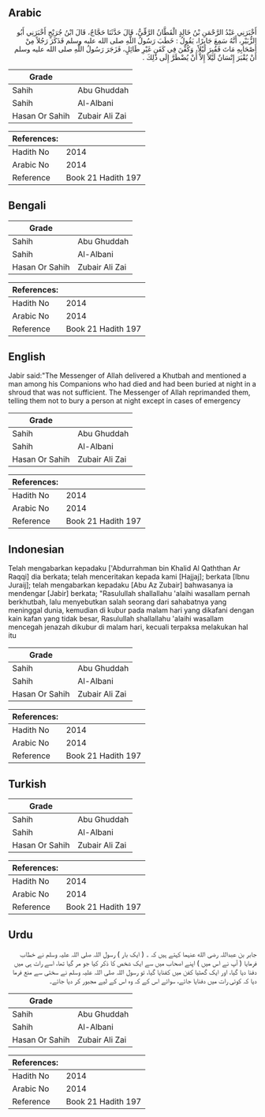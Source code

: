 ## Arabic


<div dir="rtl" lang="ar" style={{fontSize:'larger',backgroundColor:'#f8f9fa',padding:20}}>
أَخْبَرَنِي عَبْدُ الرَّحْمَنِ بْنُ خَالِدٍ الْقَطَّانُ الرَّقِّيُّ، قَالَ حَدَّثَنَا حَجَّاجٌ، قَالَ ابْنُ جُرَيْجٍ أَخْبَرَنِي أَبُو الزُّبَيْرِ، أَنَّهُ سَمِعَ جَابِرًا، يَقُولُ ‏:‏ خَطَبَ رَسُولُ اللَّهِ صلى الله عليه وسلم فَذَكَرَ رَجُلاً مِنْ أَصْحَابِهِ مَاتَ فَقُبِرَ لَيْلاً، وَكُفِّنَ فِي كَفَنٍ غَيْرِ طَائِلٍ، فَزَجَرَ رَسُولُ اللَّهِ صلى الله عليه وسلم أَنْ يُقْبَرَ إِنْسَانٌ لَيْلاً إِلاَّ أَنْ يُضْطَرَّ إِلَى ذَلِكَ ‏.‏
</div>
<div style={{backgroundColor:'#f8f9fa',padding:20, marginBottom: 10}}><table> <thead> <tr> <th>Grade</th> <th></th> </tr> </thead> <tbody> <tr><td>Sahih</td><td>Abu Ghuddah</td></tr><tr><td>Sahih</td><td>Al-Albani</td></tr><tr><td>Hasan Or Sahih</td><td>Zubair Ali Zai</td></tr></tbody></table><table> <thead> <tr> <th>References:</th> <th></th> </tr> </thead> <tbody><tr><td>Hadith No</td><td>2014</td></tr><tr><td>Arabic No</td><td>2014</td></tr><tr><td>Reference</td><td>Book 21 Hadith 197</td></tr></tbody></table></div>

## Bengali


<div dir="ltr" lang="bn" style={{fontSize:'larger',backgroundColor:'#f8f9fa',padding:20}}>

</div>
<div style={{backgroundColor:'#f8f9fa',padding:20, marginBottom: 10}}><table> <thead> <tr> <th>Grade</th> <th></th> </tr> </thead> <tbody> <tr><td>Sahih</td><td>Abu Ghuddah</td></tr><tr><td>Sahih</td><td>Al-Albani</td></tr><tr><td>Hasan Or Sahih</td><td>Zubair Ali Zai</td></tr></tbody></table><table> <thead> <tr> <th>References:</th> <th></th> </tr> </thead> <tbody><tr><td>Hadith No</td><td>2014</td></tr><tr><td>Arabic No</td><td>2014</td></tr><tr><td>Reference</td><td>Book 21 Hadith 197</td></tr></tbody></table></div>

## English


<div dir="ltr" lang="en" style={{fontSize:'larger',backgroundColor:'#f8f9fa',padding:20}}>
Jabir said:"The Messenger of Allah delivered a Khutbah and mentioned a man among his Companions who had died and had been buried at night in a shroud that was not sufficient. The Messenger of Allah reprimanded them, telling them not to bury a person at night except in cases of emergency
</div>
<div style={{backgroundColor:'#f8f9fa',padding:20, marginBottom: 10}}><table> <thead> <tr> <th>Grade</th> <th></th> </tr> </thead> <tbody> <tr><td>Sahih</td><td>Abu Ghuddah</td></tr><tr><td>Sahih</td><td>Al-Albani</td></tr><tr><td>Hasan Or Sahih</td><td>Zubair Ali Zai</td></tr></tbody></table><table> <thead> <tr> <th>References:</th> <th></th> </tr> </thead> <tbody><tr><td>Hadith No</td><td>2014</td></tr><tr><td>Arabic No</td><td>2014</td></tr><tr><td>Reference</td><td>Book 21 Hadith 197</td></tr></tbody></table></div>

## Indonesian


<div dir="ltr" lang="id" style={{fontSize:'larger',backgroundColor:'#f8f9fa',padding:20}}>
Telah mengabarkan kepadaku ['Abdurrahman bin Khalid Al Qaththan Ar Raqqi] dia berkata; telah menceritakan kepada kami [Hajjaj]; berkata [Ibnu Juraij]; telah mengabarkan kepadaku [Abu Az Zubair] bahwasanya ia mendengar [Jabir] berkata; "Rasulullah shallallahu 'alaihi wasallam pernah berkhutbah, lalu menyebutkan salah seorang dari sahabatnya yang meninggal dunia, kemudian di kubur pada malam hari yang dikafani dengan kain kafan yang tidak besar, Rasulullah shallallahu 'alaihi wasallam mencegah jenazah dikubur di malam hari, kecuali terpaksa melakukan hal itu
</div>
<div style={{backgroundColor:'#f8f9fa',padding:20, marginBottom: 10}}><table> <thead> <tr> <th>Grade</th> <th></th> </tr> </thead> <tbody> <tr><td>Sahih</td><td>Abu Ghuddah</td></tr><tr><td>Sahih</td><td>Al-Albani</td></tr><tr><td>Hasan Or Sahih</td><td>Zubair Ali Zai</td></tr></tbody></table><table> <thead> <tr> <th>References:</th> <th></th> </tr> </thead> <tbody><tr><td>Hadith No</td><td>2014</td></tr><tr><td>Arabic No</td><td>2014</td></tr><tr><td>Reference</td><td>Book 21 Hadith 197</td></tr></tbody></table></div>

## Turkish


<div dir="ltr" lang="tr" style={{fontSize:'larger',backgroundColor:'#f8f9fa',padding:20}}>

</div>
<div style={{backgroundColor:'#f8f9fa',padding:20, marginBottom: 10}}><table> <thead> <tr> <th>Grade</th> <th></th> </tr> </thead> <tbody> <tr><td>Sahih</td><td>Abu Ghuddah</td></tr><tr><td>Sahih</td><td>Al-Albani</td></tr><tr><td>Hasan Or Sahih</td><td>Zubair Ali Zai</td></tr></tbody></table><table> <thead> <tr> <th>References:</th> <th></th> </tr> </thead> <tbody><tr><td>Hadith No</td><td>2014</td></tr><tr><td>Arabic No</td><td>2014</td></tr><tr><td>Reference</td><td>Book 21 Hadith 197</td></tr></tbody></table></div>

## Urdu


<div dir="rtl" lang="ur" style={{fontSize:'larger',backgroundColor:'#f8f9fa',padding:20}}>
جابر بن عبداللہ رضی الله عنہما کہتے ہیں کہ ۔ ( ایک بار ) رسول اللہ صلی اللہ علیہ وسلم نے خطاب فرمایا ( آپ نے اس میں ) اپنے اصحاب میں سے ایک شخص کا ذکر کیا جو مر گیا تھا، اسے رات ہی میں دفنا دیا گیا، اور ایک گھٹیا کفن میں کفنایا گیا، تو رسول اللہ صلی اللہ علیہ وسلم نے سختی سے منع فرما دیا کہ کوئی رات میں دفنایا جائے، سوائے اس کے کہ وہ اس کے لیے مجبور کر دیا جائے۔
</div>
<div style={{backgroundColor:'#f8f9fa',padding:20, marginBottom: 10}}><table> <thead> <tr> <th>Grade</th> <th></th> </tr> </thead> <tbody> <tr><td>Sahih</td><td>Abu Ghuddah</td></tr><tr><td>Sahih</td><td>Al-Albani</td></tr><tr><td>Hasan Or Sahih</td><td>Zubair Ali Zai</td></tr></tbody></table><table> <thead> <tr> <th>References:</th> <th></th> </tr> </thead> <tbody><tr><td>Hadith No</td><td>2014</td></tr><tr><td>Arabic No</td><td>2014</td></tr><tr><td>Reference</td><td>Book 21 Hadith 197</td></tr></tbody></table></div>